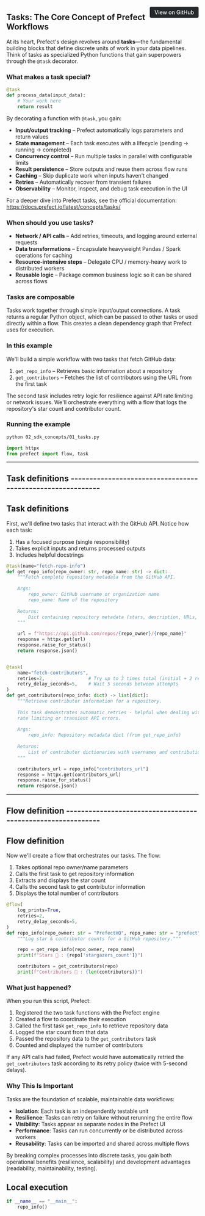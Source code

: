 <a href="https://github.com/griggz/prefect-examples-test/blob/main/02_sdk_concepts/01_tasks.py" target="_blank" style="float: right; padding: 6px 12px; background-color: #24292e; color: #ffffff; border-radius: 4px; text-decoration: none; font-size: 0.875rem; font-weight: 500;">View on GitHub</a>


## Tasks: The Core Concept of Prefect Workflows

At its heart, Prefect's design revolves around **tasks**—the fundamental building 
blocks that define discrete units of work in your data pipelines. Think of tasks 
as specialized Python functions that gain superpowers through the `@task` decorator.

### What makes a task special?

```python
@task
def process_data(input_data):
    # Your work here
    return result
```

By decorating a function with `@task`, you gain:

* **Input/output tracking** – Prefect automatically logs parameters and return values
* **State management** – Each task executes with a lifecycle (pending → running → completed)
* **Concurrency control** – Run multiple tasks in parallel with configurable limits
* **Result persistence** – Store outputs and reuse them across flow runs
* **Caching** – Skip duplicate work when inputs haven't changed
* **Retries** – Automatically recover from transient failures
* **Observability** – Monitor, inspect, and debug task execution in the UI

For a deeper dive into Prefect tasks, see the official documentation:
<https://docs.prefect.io/latest/concepts/tasks/>

### When should you use tasks?
* **Network / API calls** – Add retries, timeouts, and logging around external requests
* **Data transformations** – Encapsulate heavyweight Pandas / Spark operations for caching
* **Resource-intensive steps** – Delegate CPU / memory-heavy work to distributed workers
* **Reusable logic** – Package common business logic so it can be shared across flows

### Tasks are composable

Tasks work together through simple input/output connections. A task returns a regular 
Python object, which can be passed to other tasks or used directly within a flow.
This creates a clean dependency graph that Prefect uses for execution.

### In this example

We'll build a simple workflow with two tasks that fetch GitHub data:
1. `get_repo_info` – Retrieves basic information about a repository
2. `get_contributors` – Fetches the list of contributors using the URL from the first task

The second task includes retry logic for resilience against API rate limiting or 
network issues. We'll orchestrate everything with a flow that logs the repository's
star count and contributor count.

### Running the example
```bash
python 02_sdk_concepts/01_tasks.py
```

```python
import httpx
from prefect import flow, task

```

---------------------------------------------------------------------------
Task definitions -----------------------------------------------------------
---------------------------------------------------------------------------

## Task definitions

First, we'll define two tasks that interact with the GitHub API.
Notice how each task:
1. Has a focused purpose (single responsibility)
2. Takes explicit inputs and returns processed outputs
3. Includes helpful docstrings

```python
@task(name="fetch-repo-info")
def get_repo_info(repo_owner: str, repo_name: str) -> dict:
    """Fetch complete repository metadata from the GitHub API.
    
    Args:
        repo_owner: GitHub username or organization name
        repo_name: Name of the repository
        
    Returns:
        Dict containing repository metadata (stars, description, URLs, etc.)
    """

    url = f"https://api.github.com/repos/{repo_owner}/{repo_name}"
    response = httpx.get(url)
    response.raise_for_status()
    return response.json()


@task(
    name="fetch-contributors",
    retries=2,                # Try up to 3 times total (initial + 2 retries)
    retry_delay_seconds=5,    # Wait 5 seconds between attempts
)
def get_contributors(repo_info: dict) -> list[dict]:
    """Retrieve contributor information for a repository.
    
    This task demonstrates automatic retries - helpful when dealing with
    rate limiting or transient API errors.
    
    Args:
        repo_info: Repository metadata dict (from get_repo_info)
        
    Returns:
        List of contributor dictionaries with usernames and contribution counts
    """

    contributors_url = repo_info["contributors_url"]
    response = httpx.get(contributors_url)
    response.raise_for_status()
    return response.json()


```

---------------------------------------------------------------------------
Flow definition ------------------------------------------------------------
---------------------------------------------------------------------------

## Flow definition

Now we'll create a flow that orchestrates our tasks. The flow:
1. Takes optional repo owner/name parameters
2. Calls the first task to get repository information
3. Extracts and displays the star count
4. Calls the second task to get contributor information
5. Displays the total number of contributors

```python
@flow(
    log_prints=True,
    retries=2,
    retry_delay_seconds=5,
)
def repo_info(repo_owner: str = "PrefectHQ", repo_name: str = "prefect") -> None:
    """Log star & contributor counts for a GitHub repository."""

    repo = get_repo_info(repo_owner, repo_name)
    print(f"Stars 🌠 : {repo['stargazers_count']}")

    contributors = get_contributors(repo)
    print(f"Contributors 👷 : {len(contributors)}")

```

### What just happened?

When you run this script, Prefect:

1. Registered the two task functions with the Prefect engine
2. Created a flow to coordinate their execution
3. Called the first task `get_repo_info` to retrieve repository data
4. Logged the star count from that data
5. Passed the repository data to the `get_contributors` task
6. Counted and displayed the number of contributors

If any API calls had failed, Prefect would have automatically retried the
`get_contributors` task according to its retry policy (twice with 5-second delays).

### Why This Is Important

Tasks are the foundation of scalable, maintainable data workflows:

* **Isolation**: Each task is an independently testable unit
* **Resilience**: Tasks can retry on failure without rerunning the entire flow
* **Visibility**: Tasks appear as separate nodes in the Prefect UI
* **Performance**: Tasks can run concurrently or be distributed across workers
* **Reusability**: Tasks can be imported and shared across multiple flows

By breaking complex processes into discrete tasks, you gain both operational
benefits (resilience, scalability) and development advantages (readability,
maintainability, testing).

## Local execution

```python
if __name__ == "__main__":
    repo_info()

```
